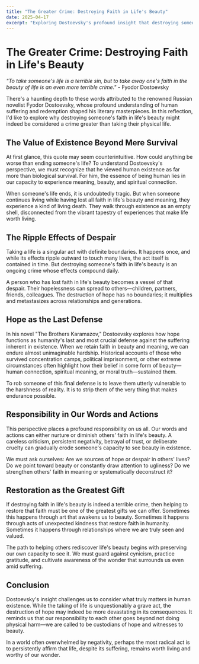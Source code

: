 ```yaml
---
title: "The Greater Crime: Destroying Faith in Life's Beauty"
date: 2025-04-17
excerpt: "Exploring Dostoevsky's profound insight that destroying someone's faith in life's beauty is a greater crime than taking their life."
---
```


# The Greater Crime: Destroying Faith in Life's Beauty

*"To take someone's life is a terrible sin, but to take away one's faith in the beauty of life is an even more terrible crime."* - Fyodor Dostoevsky

There's a haunting depth to these words attributed to the renowned Russian novelist Fyodor Dostoevsky, whose profound understanding of human suffering and redemption shaped his literary masterpieces. In this reflection, I'd like to explore why destroying someone's faith in life's beauty might indeed be considered a crime greater than taking their physical life.

## The Value of Existence Beyond Mere Survival

At first glance, this quote may seem counterintuitive. How could anything be worse than ending someone's life? To understand Dostoevsky's perspective, we must recognize that he viewed human existence as far more than biological survival. For him, the essence of being human lies in our capacity to experience meaning, beauty, and spiritual connection.

When someone's life ends, it is undoubtedly tragic. But when someone continues living while having lost all faith in life's beauty and meaning, they experience a kind of living death. They walk through existence as an empty shell, disconnected from the vibrant tapestry of experiences that make life worth living.

## The Ripple Effects of Despair

Taking a life is a singular act with definite boundaries. It happens once, and while its effects ripple outward to touch many lives, the act itself is contained in time. But destroying someone's faith in life's beauty is an ongoing crime whose effects compound daily.

A person who has lost faith in life's beauty becomes a vessel of that despair. Their hopelessness can spread to others—children, partners, friends, colleagues. The destruction of hope has no boundaries; it multiplies and metastasizes across relationships and generations.

## Hope as the Last Defense

In his novel "The Brothers Karamazov," Dostoevsky explores how hope functions as humanity's last and most crucial defense against the suffering inherent in existence. When we retain faith in beauty and meaning, we can endure almost unimaginable hardship. Historical accounts of those who survived concentration camps, political imprisonment, or other extreme circumstances often highlight how their belief in some form of beauty—human connection, spiritual meaning, or moral truth—sustained them.

To rob someone of this final defense is to leave them utterly vulnerable to the harshness of reality. It is to strip them of the very thing that makes endurance possible.

## Responsibility in Our Words and Actions

This perspective places a profound responsibility on us all. Our words and actions can either nurture or diminish others' faith in life's beauty. A careless criticism, persistent negativity, betrayal of trust, or deliberate cruelty can gradually erode someone's capacity to see beauty in existence.

We must ask ourselves: Are we sources of hope or despair in others' lives? Do we point toward beauty or constantly draw attention to ugliness? Do we strengthen others' faith in meaning or systematically deconstruct it?

## Restoration as the Greatest Gift

If destroying faith in life's beauty is indeed a terrible crime, then helping to restore that faith must be one of the greatest gifts we can offer. Sometimes this happens through art that awakens us to beauty. Sometimes it happens through acts of unexpected kindness that restore faith in humanity. Sometimes it happens through relationships where we are truly seen and valued.

The path to helping others rediscover life's beauty begins with preserving our own capacity to see it. We must guard against cynicism, practice gratitude, and cultivate awareness of the wonder that surrounds us even amid suffering.

## Conclusion

Dostoevsky's insight challenges us to consider what truly matters in human existence. While the taking of life is unquestionably a grave act, the destruction of hope may indeed be more devastating in its consequences. It reminds us that our responsibility to each other goes beyond not doing physical harm—we are called to be custodians of hope and witnesses to beauty.

In a world often overwhelmed by negativity, perhaps the most radical act is to persistently affirm that life, despite its suffering, remains worth living and worthy of our wonder.